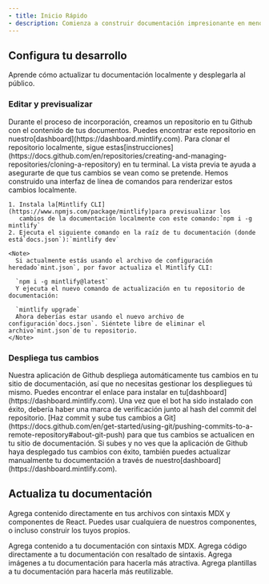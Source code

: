 ```yaml
---
- title: Inicio Rápido
- description: Comienza a construir documentación impresionante en menos de 5 minutos
---
```


## Configura tu desarrollo

Aprende cómo actualizar tu documentación localmente y desplegarla al público.

### Editar y previsualizar

<AccordionGroup>
  <Accordion icon="github" title="Clona tu documentación localmente">
    Durante el proceso de incorporación, creamos un repositorio en tu Github con
    el contenido de tus documentos. Puedes encontrar este repositorio en nuestro[dashboard](https://dashboard.mintlify.com). Para clonar el repositorio
    localmente, sigue estas[instrucciones](https://docs.github.com/en/repositories/creating-and-managing-repositories/cloning-a-repository)
    en tu terminal.
  </Accordion>

  <Accordion icon="rectangle-terminal" title="Vista previa de cambios">
    La vista previa te ayuda a asegurarte de que tus cambios se vean como se pretende. Hemos construido una
    interfaz de línea de comandos para renderizar estos cambios localmente.

    1. Instala la[Mintlify CLI](https://www.npmjs.com/package/mintlify)para previsualizar los
       cambios de la documentación localmente con este comando:`npm i -g mintlify`
    2. Ejecuta el siguiente comando en la raíz de tu documentación (donde está`docs.json`):`mintlify dev`

    <Note>
      Si actualmente estás usando el archivo de configuración heredado`mint.json`, por favor actualiza el Mintlify CLI:

      `npm i -g mintlify@latest`
      Y ejecuta el nuevo comando de actualización en tu repositorio de documentación:

      `mintlify upgrade`
      Ahora deberías estar usando el nuevo archivo de configuración`docs.json`. Siéntete libre de eliminar el archivo`mint.json`de tu repositorio.
    </Note>
  </Accordion>
</AccordionGroup>

### Despliega tus cambios

<AccordionGroup>
  <Accordion icon="message-bot" title="Instala nuestra aplicación de Github">
    Nuestra aplicación de Github despliega automáticamente tus cambios en tu sitio de documentación, así que
    no necesitas gestionar los despliegues tú mismo. Puedes encontrar el enlace para instalar en
    tu[dashboard](https://dashboard.mintlify.com). Una vez que el bot ha sido
    instalado con éxito, debería haber una marca de verificación junto al hash del commit
    del repositorio.
  </Accordion>

  <Accordion icon="rocket" title="Sube tus cambios">
    [Haz commit y sube tus cambios a
    Git](https://docs.github.com/en/get-started/using-git/pushing-commits-to-a-remote-repository#about-git-push)
    para que tus cambios se actualicen en tu sitio de documentación. Si subes y no ves que
    la aplicación de Github haya desplegado tus cambios con éxito, también puedes
    actualizar manualmente tu documentación a través de nuestro[dashboard](https://dashboard.mintlify.com).
  </Accordion>
</AccordionGroup>

## Actualiza tu documentación

Agrega contenido directamente en tus archivos con sintaxis MDX y componentes de React. Puedes usar cualquiera de nuestros componentes, o incluso construir los tuyos propios.

<CardGroup>
  <Card title="Agregar Contenido Con MDX" icon="file" href="/es/essentials/markdown">
    Agrega contenido a tu documentación con sintaxis MDX.
  </Card>

  <Card title="Agregar Bloques de Código" icon="square-code" href="/es/essentials/code">
    Agrega código directamente a tu documentación con resaltado de sintaxis.
  </Card>

  <Card title="Agregar Imágenes" icon="image" href="/es/essentials/images">
    Agrega imágenes a tu documentación para hacerla más atractiva.
  </Card>

  <Card title="Agregar Componentes Personalizados" icon="puzzle-piece" href="/es/essentials/reusable-snippets">
    Agrega plantillas a tu documentación para hacerla más reutilizable.
  </Card>
</CardGroup>
